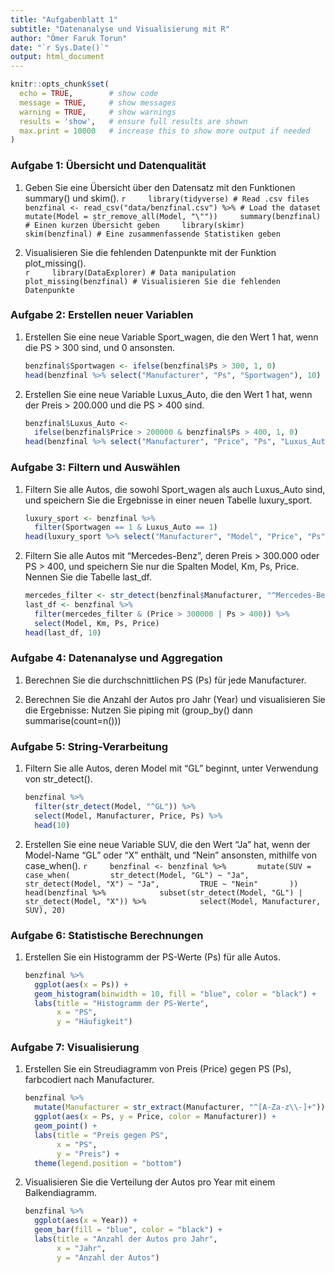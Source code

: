 ```yaml
---
title: "Aufgabenblatt 1"
subtitle: "Datenanalyse und Visualisierung mit R"
author: "Ömer Faruk Torun"
date: "`r Sys.Date()`"
output: html_document
---
```


```r
knitr::opts_chunk$set(
  echo = TRUE,        # show code
  message = TRUE,     # show messages
  warning = TRUE,     # show warnings
  results = 'show',   # ensure full results are shown
  max.print = 10000   # increase this to show more output if needed
)
```
### Aufgabe 1: Übersicht und Datenqualität

1. Geben Sie eine Übersicht über den Datensatz mit den Funktionen summary() und skim().
    ```r
    library(tidyverse) # Read .csv files
    benzfinal <- read_csv("data/benzfinal.csv") %>% # Load the dataset
      mutate(Model = str_remove_all(Model, "\""))
    summary(benzfinal) # Einen kurzen Übersicht geben
    library(skimr)
    skim(benzfinal) # Eine zusammenfassende Statistiken geben
    ```

2. Visualisieren Sie die fehlenden Datenpunkte mit der Funktion plot_missing().\
    ```r
    library(DataExplorer) # Data manipulation
    plot_missing(benzfinal) # Visualisieren Sie die fehlenden Datenpunkte
    ```

### Aufgabe 2: Erstellen neuer Variablen

1. Erstellen Sie eine neue Variable Sport_wagen, die den Wert 1 hat, wenn die PS > 300 sind, und 0 ansonsten.

    ```r
    benzfinal$Sportwagen <- ifelse(benzfinal$Ps > 300, 1, 0)
    head(benzfinal %>% select("Manufacturer", "Ps", "Sportwagen"), 10)
    ```

2. Erstellen Sie eine neue Variable Luxus_Auto, die den Wert 1 hat, wenn der Preis > 200.000 und die PS > 400 sind.

    ```r
    benzfinal$Luxus_Auto <-
      ifelse(benzfinal$Price > 200000 & benzfinal$Ps > 400, 1, 0)
    head(benzfinal %>% select("Manufacturer", "Price", "Ps", "Luxus_Auto"), 10)
    ```

### Aufgabe 3: Filtern und Auswählen

1. Filtern Sie alle Autos, die sowohl Sport_wagen als auch Luxus_Auto sind, und speichern Sie die Ergebnisse in einer neuen Tabelle luxury_sport.

    ```r
    luxury_sport <- benzfinal %>%
      filter(Sportwagen == 1 & Luxus_Auto == 1)
    head(luxury_sport %>% select("Manufacturer", "Model", "Price", "Ps"), 10)
    ```

2. Filtern Sie alle Autos mit "Mercedes-Benz", deren Preis > 300.000 oder PS > 400, und speichern Sie nur die Spalten Model, Km, Ps, Price. Nennen Sie die Tabelle last_df.

    ```r
    mercedes_filter <- str_detect(benzfinal$Manufacturer, "^Mercedes-Benz")
    last_df <- benzfinal %>%
      filter(mercedes_filter & (Price > 300000 | Ps > 400)) %>%
      select(Model, Km, Ps, Price)
    head(last_df, 10)
    ```

### Aufgabe 4: Datenanalyse und Aggregation

1. Berechnen Sie die durchschnittlichen PS (Ps) für jede Manufacturer.

2. Berechnen Sie die Anzahl der Autos pro Jahr (Year) und visualisieren Sie die Ergebnisse: Nutzen Sie piping mit (group_by() dann summarise(count=n()))

### Aufgabe 5: String-Verarbeitung

1. Filtern Sie alle Autos, deren Model mit "GL" beginnt, unter Verwendung von str_detect().

    ```r
    benzfinal %>%
      filter(str_detect(Model, "^GL")) %>%
      select(Model, Manufacturer, Price, Ps) %>%
      head(10)
    ```

2. Erstellen Sie eine neue Variable SUV, die den Wert "Ja" hat, wenn der Model-Name "GL" oder "X" enthält, und "Nein" ansonsten, mithilfe von case_when().
    ```r
    benzfinal <- benzfinal %>%
      mutate(SUV = case_when(
        str_detect(Model, "GL") ~ "Ja",
        str_detect(Model, "X") ~ "Ja",
        TRUE ~ "Nein"
      ))
    head(benzfinal %>%
           subset(str_detect(Model, "GL") | str_detect(Model, "X")) %>%
           select(Model, Manufacturer, SUV), 20)
    ```

### Aufgabe 6: Statistische Berechnungen

1. Erstellen Sie ein Histogramm der PS-Werte (Ps) für alle Autos.

    ```r
    benzfinal %>%
      ggplot(aes(x = Ps)) +
      geom_histogram(binwidth = 10, fill = "blue", color = "black") +
      labs(title = "Histogramm der PS-Werte",
           x = "PS",
           y = "Häufigkeit")
    ```
    

### Aufgabe 7: Visualisierung

1. Erstellen Sie ein Streudiagramm von Preis (Price) gegen PS (Ps), farbcodiert nach Manufacturer.

    ```r
    benzfinal %>%
      mutate(Manufacturer = str_extract(Manufacturer, "^[A-Za-z\\-]+")) %>%
      ggplot(aes(x = Ps, y = Price, color = Manufacturer)) +
      geom_point() +
      labs(title = "Preis gegen PS",
           x = "PS",
           y = "Preis") +
      theme(legend.position = "bottom")
    ```

2. Visualisieren Sie die Verteilung der Autos pro Year mit einem Balkendiagramm.

    ```r
    benzfinal %>%
      ggplot(aes(x = Year)) +
      geom_bar(fill = "blue", color = "black") +
      labs(title = "Anzahl der Autos pro Jahr",
           x = "Jahr",
           y = "Anzahl der Autos")
    ```